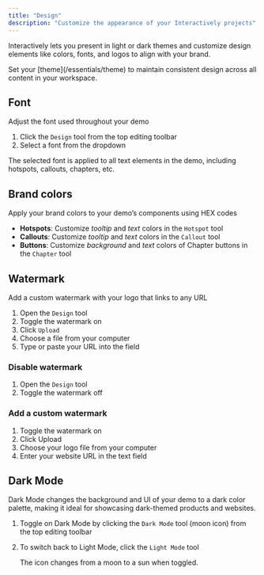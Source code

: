 ```yaml
---
title: "Design"
description: "Customize the appearance of your Interactively projects"
---
```


Interactively lets you present in light or dark themes and customize design elements like colors, fonts, and logos to align with your brand.

<Tip>
  Set your [theme](/essentials/theme) to maintain consistent design across all content in your workspace.
</Tip>

## Font

Adjust the font used throughout your demo

1. Click the `Design` tool from the top editing toolbar
2. Select a font from the dropdown

<Info>
  The selected font is applied to all text elements in the demo, including hotspots, callouts, chapters, etc.
</Info>

## Brand colors

Apply your brand colors to your demo’s components using HEX codes

- **Hotspots**: Customize _tooltip_ and _text_ colors in the `Hotspot` tool
- **Callouts**: Customize _tooltip_ and _text_ colors in the `Callout` tool
- **Buttons**: Customize _background_ and _text_ colors of Chapter buttons in the `Chapter` tool

## Watermark

Add a custom watermark with your logo that links to any URL

1. Open the `Design` tool
2. Toggle the watermark on
3. Click `Upload`
4. Choose a file from your computer
5. Type or paste your URL into the field

### Disable watermark

1. Open the `Design` tool
2. Toggle the watermark off

### Add a custom watermark

1. Toggle the watermark on
2. Click Upload
3. Choose your logo file from your computer
4. Enter your website URL in the text field

## Dark Mode

Dark Mode changes the background and UI of your demo to a dark color palette, making it ideal for showcasing dark-themed products and websites.

1. Toggle on Dark Mode by clicking the `Dark Mode` tool (moon icon) from the top editing toolbar
2. To switch back to Light Mode, click the `Light Mode` tool

   <Note>
     The icon changes from a moon to a sun when toggled.
   </Note>